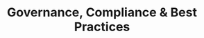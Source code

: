---
title: Governance, Compliance & Best Practices
description: 'Start building awesome documentation in under 5 minutes'
---